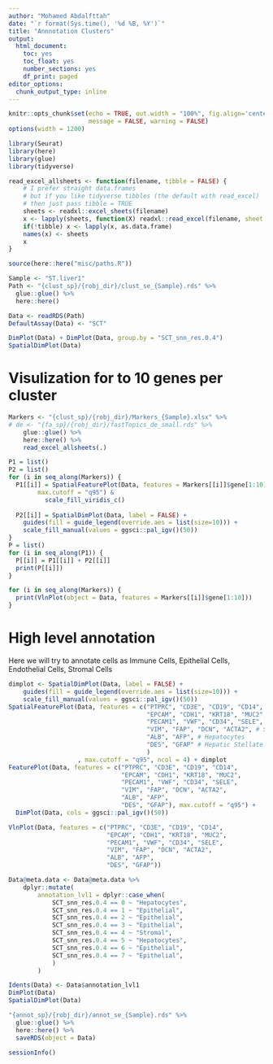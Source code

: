 ---
author: "Mohamed Abdalfttah"
date: "`r format(Sys.time(), '%d %B, %Y')`"
title: "Annnotation Clusters"
output:
  html_document:
    toc: yes
    toc_float: yes
    number_sections: yes
    df_print: paged
editor_options: 
  chunk_output_type: inline
---

```{r setup, include=FALSE}
knitr::opts_chunk$set(echo = TRUE, out.width = "100%", fig.align='center', 
                      message = FALSE, warning = FALSE)
options(width = 1200)
```

```{r}
library(Seurat)
library(here)
library(glue)
library(tidyverse)
```

```{r}
read_excel_allsheets <- function(filename, tibble = FALSE) {
    # I prefer straight data.frames
    # but if you like tidyverse tibbles (the default with read_excel)
    # then just pass tibble = TRUE
    sheets <- readxl::excel_sheets(filename)
    x <- lapply(sheets, function(X) readxl::read_excel(filename, sheet = X))
    if(!tibble) x <- lapply(x, as.data.frame)
    names(x) <- sheets
    x
}
```


```{r}
source(here::here("misc/paths.R"))

Sample <- "ST.liver1"
Path <- "{clust_sp}/{robj_dir}/clust_se_{Sample}.rds" %>%
  glue::glue() %>%
  here::here()
```

```{r, warning=FALSE, message=FALSE}
Data <- readRDS(Path)
DefaultAssay(Data) <- "SCT"
```

```{r}
DimPlot(Data) + DimPlot(Data, group.by = "SCT_snn_res.0.4")
SpatialDimPlot(Data)
```

# Visulization for to 10 genes per cluster

```{r}
Markers <- "{clust_sp}/{robj_dir}/Markers_{Sample}.xlsx" %>%
# de <- "{fa_sp}/{robj_dir}/fastTopics_de_small.rds" %>%
    glue::glue() %>%
    here::here() %>%
    read_excel_allsheets(.)
```

```{r, fig.width=20, fig.height=20}
P1 = list()
P2 = list()
for (i in seq_along(Markers)) {
  P1[[i]] = SpatialFeaturePlot(Data, features = Markers[[i]]$gene[1:10],alpha = c(0, 1), ncol = 4,
        max.cutoff = "q95") &
          scale_fill_viridis_c()
  
  P2[[i]] = SpatialDimPlot(Data, label = FALSE) + 
    guides(fill = guide_legend(override.aes = list(size=10))) + 
    scale_fill_manual(values = ggsci::pal_igv()(50))
}
P = list()
for (i in seq_along(P1)) {
  P[[i]] = P1[[i]] + P2[[i]]
  print(P[[i]])
}
```


```{r, fig.width=20, fig.height=15}
for (i in seq_along(Markers)) {
  print(VlnPlot(object = Data, features = Markers[[i]]$gene[1:10])) 
}
```

# High level annotation 
Here we will try to annotate cells as Immune Cells, Epithelial Cells, Endothelial Cells, Stromal Cells

```{r, fig.width=15, fig.height=20}
dimplot <- SpatialDimPlot(Data, label = FALSE) + 
    guides(fill = guide_legend(override.aes = list(size=10))) + 
    scale_fill_manual(values = ggsci::pal_igv()(50))
SpatialFeaturePlot(Data, features = c("PTPRC", "CD3E", "CD19", "CD14", # Immune Cells
                                      "EPCAM", "CDH1", "KRT18", "MUC2", # Epithilial Cells
                                      "PECAM1", "VWF", "CD34", "SELE", #Enothilial cells 
                                      "VIM", "FAP", "DCN", "ACTA2", # Stromal Cells
                                      "ALB", "AFP", # Hepatocytes
                                      "DES", "GFAP" # Hepatic Stellate 
                                      )
                   , max.cutoff = "q95", ncol = 4) + dimplot
FeaturePlot(Data, features = c("PTPRC", "CD3E", "CD19", "CD14",
                               "EPCAM", "CDH1", "KRT18", "MUC2",
                               "PECAM1", "VWF", "CD34", "SELE",
                               "VIM", "FAP", "DCN", "ACTA2",
                               "ALB", "AFP", 
                               "DES", "GFAP"), max.cutoff = "q95") +
  DimPlot(Data, cols = ggsci::pal_igv()(50))

VlnPlot(Data, features = c("PTPRC", "CD3E", "CD19", "CD14",
                           "EPCAM", "CDH1", "KRT18", "MUC2",
                           "PECAM1", "VWF", "CD34", "SELE",
                           "VIM", "FAP", "DCN", "ACTA2",
                           "ALB", "AFP", 
                           "DES", "GFAP"))

```

```{r}
Data@meta.data <- Data@meta.data %>%
    dplyr::mutate(
        annotation_lvl1 = dplyr::case_when(
            SCT_snn_res.0.4 == 0 ~ "Hepatocytes",
            SCT_snn_res.0.4 == 1 ~ "Epithelial",
            SCT_snn_res.0.4 == 2 ~ "Epithelial",
            SCT_snn_res.0.4 == 3 ~ "Epithelial",
            SCT_snn_res.0.4 == 4 ~ "Stromal",
            SCT_snn_res.0.4 == 5 ~ "Hepatocytes",
            SCT_snn_res.0.4 == 6 ~ "Epithelial",
            SCT_snn_res.0.4 == 7 ~ "Epithelial",
            )
        )
```

```{r}
Idents(Data) <- Data$annotation_lvl1
DimPlot(Data)
SpatialDimPlot(Data)
```

```{r}
"{annot_sp}/{robj_dir}/annot_se_{Sample}.rds" %>%
  glue::glue() %>%
  here::here() %>%
  saveRDS(object = Data)
```

```{r}
sessionInfo()
```

